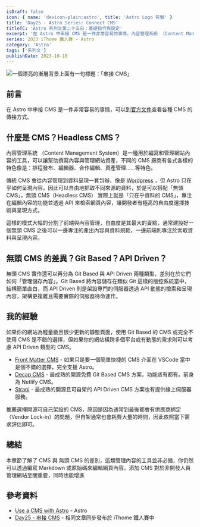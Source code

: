 ```yaml
---
isDraft: false
icon: { name: 'devicon-plain:astro', title: 'Astro Logo 符號' }
title: 'Day25 - Astro Series: Connect CMS'
titleTC: 'Astro 系列文第二十五日：基礎指令與設定'
excerpt: '在 Astro 中串接 CMS 是一件非常容易的事情。內容管理系統 （Content Management System）是一種用於編寫和管理網站內容的工具，可以讓幫助撰寫內容與管理網站資產，不同的 CMS 廠商有各式各樣的特色像是：排程發布、編輯器、合作編輯、資產管理……等特色。'
series: 2023 iThome 鐵人賽 - Astro
category: 'Astro'
tags: ['系列文']
publishDate: 2023-10-10
---
```


![一個漂亮的漸層背景上面有一句標題：「串接 CMS」](./day25-connect-cms.webp)

## 前言

在 Astro 中串接 CMS 是一件非常容易的事情，可以到[官方文件](https://docs.astro.build/en/guides/cms/)查看各種 CMS 的傳接方式。

## 什麼是 CMS？Headless CMS？

內容管理系統 （Content Management System）是一種用於編寫和管理網站內容的工具，可以讓幫助撰寫內容與管理網站資產，不同的 CMS 廠商有各式各樣的特色像是：排程發布、編輯器、合作編輯、資產管理……等特色。

傳統 CMS 會從內容管理到資料呈現一套包辦，像是 [Wordpress](https://wordpress.org/) ，但 Astro 只在乎如何呈現內容，因此可以自由地抓取不同來源的資料，於是可以搭配「無頭 CMS」，無頭 CMS（Headless CMS） 實際上就是「只在乎資料的 CMS」，專注在編輯內容的功能並透過 API 來檢索網頁內容，讓開發者有極高的自由度選擇技術與呈現方式。

這樣的模式大幅的分割了前端與內容管理，自由度是其最大的賣點，通常建設好一個無頭 CMS 之後可以一邊專注的產出內容與資料規範，一邊前端則專注於索取資料與呈現內容。

## 無頭 CMS 的差異？Git Based？API Driven？

無頭 CMS 實作還可以再分為 Git Based 與 API Driven 兩種類型，差別在於它們如何「管理儲存內容」。Git Based 將內容儲存在類似 Git 這樣的版控系統當中，結構簡單直白，而 API Driven 則是架設專門的伺服器透過 API 動態的檢索和呈現內容，架構更複雜且需要實際的伺服器待命運作。

## 我的經驗

如果你的網站為輕量級且很少更新的靜態頁面，使用 Git Based 的 CMS 或完全不使用 CMS 是不錯的選擇，但如果你的網站橫跨多個平台或有動態的需求則可以考慮 API Driven 類型的 CMS。

- [Front Matter CMS](https://frontmatter.codes/) - 如果只是要一個簡單快捷的 CMS 介面在 VSCode 當中是個不錯的選擇，完全支援 Astro。
- [Decap CMS](https://decapcms.org/) - 最成熟的開源免費 Git Based CMS 方案，功能該有都有。前身為 Netlify CMS。
- [Strapi](https://strapi.io/) - 最成熟的開源且可自架的 API Driven CMS 方案也有提供線上伺服器服務。

推薦選擇開源可自己架設的 CMS，原因是因為通常到最後都會有供應商綁定（Vendor Lock-in）的問題，但自架通常也會耗費大量的時間，因此依照當下需求評估即可。

## 總結

本章節了解了 CMS 與 無頭 CMS 的差別，這類管理內容的工具並非必備，你仍然可以透過編寫 Markdown 或原始碼來編輯網頁內容。添加 CMS 對於非開發人員管理網站至關重要，同時也能增進

## 參考資料

- [Use a CMS with Astro](https://docs.astro.build/en/guides/cms/) - Astro
- [Day25 - 串接 CMS](https://ithelp.ithome.com.tw/articles/10337071) - 相同文章同步發布於 iThome 鐵人賽中
